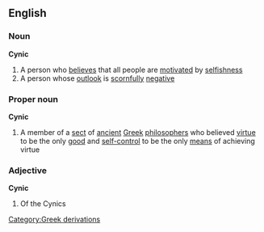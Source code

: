 ==English==
===Noun===
'''Cynic'''
#A person who [[believe]]s that all people are [[motivate]]d by [[selfishness]]
#A person whose [[outlook]] is [[scornfull]]y [[negative]]
===Proper noun===
{{wikipedia}}
'''Cynic'''
#A member of a [[sect]] of [[ancient]] [[Greek]] [[philosopher]]s who believed [[virtue]] to be the only [[good]] and [[self-control]] to be the only [[means]] of achieving virtue
===Adjective===
'''Cynic'''
#Of the Cynics
[[Category:Greek derivations]]